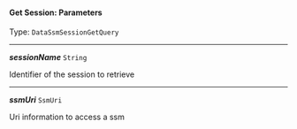 


#### Get Session: Parameters

Type: `DataSsmSessionGetQuery`

---

***sessionName*** `String`

Identifier of the session to retrieve



---

***ssmUri*** `SsmUri`

Uri information to access a ssm


